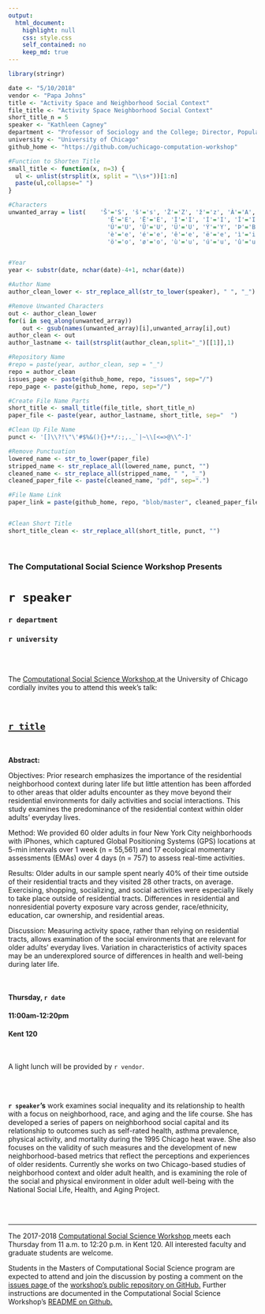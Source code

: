 ```yaml
---
output:
  html_document:
    highlight: null
    css: style.css
    self_contained: no
    keep_md: true
---
```


```r
library(stringr)

date <- "5/10/2018"
vendor <- "Papa Johns"
title <- "Activity Space and Neighborhood Social Context"
file_title <- "Activity Space Neighborhood Social Context"
short_title_n = 5
speaker <- "Kathleen Cagney"
department <- "Professor of Sociology and the College; Director, Population Research Center; Deputy Dean, Division of the Social Sciences"
university <- "University of Chicago"
github_home <- "https://github.com/uchicago-computation-workshop"


```

```r
#Function to Shorten Title
small_title <- function(x, n=3) {
  ul <- unlist(strsplit(x, split = "\\s+"))[1:n]
  paste(ul,collapse=" ")
}

#Characters
unwanted_array = list(    'Š'='S', 'š'='s', 'Ž'='Z', 'ž'='z', 'À'='A', 'Á'='A', 'Â'='A', 'Ã'='A', 'Ä'='A', 'Å'='A', 'Æ'='A', 'Ç'='C', 'È'='E', 'É'='E',
                            'Ê'='E', 'Ë'='E', 'Ì'='I', 'Í'='I', 'Î'='I', 'Ï'='I', 'Ñ'='N', 'Ò'='O', 'Ó'='O', 'Ô'='O', 'Õ'='O', 'Ö'='O', 'Ø'='O', 'Ù'='U',
                            'Ú'='U', 'Û'='U', 'Ü'='U', 'Ý'='Y', 'Þ'='B', 'ß'='Ss', 'à'='a', 'á'='a', 'â'='a', 'ã'='a', 'ä'='a', 'å'='a', 'æ'='a', 'ç'='c',
                            'è'='e', 'é'='e', 'ê'='e', 'ë'='e', 'ì'='i', 'í'='i', 'î'='i', 'ï'='i', 'ð'='o', 'ñ'='n', 'ò'='o', 'ó'='o', 'ô'='o', 'õ'='o',
                            'ö'='o', 'ø'='o', 'ù'='u', 'ú'='u', 'û'='u', 'ý'='y', 'ý'='y', 'þ'='b', 'ÿ'='y' )


#Year
year <- substr(date, nchar(date)-4+1, nchar(date))

#Author Name
author_clean_lower <- str_replace_all(str_to_lower(speaker), " ", "_")

#Remove Unwanted Characters
out <- author_clean_lower
for(i in seq_along(unwanted_array))
    out <- gsub(names(unwanted_array)[i],unwanted_array[i],out)
author_clean <- out
author_lastname <- tail(strsplit(author_clean,split="_")[[1]],1)

#Repository Name
#repo = paste(year, author_clean, sep = "_")
repo = author_clean
issues_page <- paste(github_home, repo, "issues", sep="/")
repo_page <- paste(github_home, repo, sep="/")

#Create File Name Parts
short_title <- small_title(file_title, short_title_n)
paper_file <- paste(year, author_lastname, short_title, sep="  ")

#Clean Up File Name
punct <- '[]\\?!\"\'#$%&(){}+*/:;,._`|~\\[<=>@\\^-]'

#Remove Punctuation
lowered_name <- str_to_lower(paper_file)
stripped_name <- str_replace_all(lowered_name, punct, "")
cleaned_name <- str_replace_all(stripped_name, " ", "_")
cleaned_paper_file <- paste(cleaned_name, "pdf", sep=".")

#File Name Link
paper_link = paste(github_home, repo, "blob/master", cleaned_paper_file, sep="/"  )


#Clean Short Title
short_title_clean <- str_replace_all(short_title, punct, "")

```

<br>

<h3 class=pfblock-header> The Computational Social Science Workshop Presents </h3>

<h1 class=pfblock-header3> `r speaker` </h1>
<h3 class=pfblock-header3> `r department` </h3>
<h3 class=pfblock-header3> `r university` </h3>

<br><br>



<p class=pfblock-header3>The <a href="https://macss.uchicago.edu/content/computation-workshop"> Computational Social Science Workshop </a> at the University of Chicago cordially invites you to attend this week's talk:</p>

<br>

<div class=pfblock-header3>
<h2 class=pfblock-header>
  <a href="https://github.com/uchicago-computation-workshop/kathleen_cagney/blob/master/2018__cagney_et_al__activity_space_pt1_2017.pdf" >`r title`</a>
</h2>

<br>
</div>

<p class=footertext2>

**Abstract:** 

Objectives: Prior research emphasizes the importance of the residential neighborhood context during later life but little attention has been afforded to other areas that older adults encounter as they move beyond their residential environments for daily activities and social interactions. This study examines the predominance of the residential context within older adults’ everyday lives.

Method: We provided 60 older adults in four New York City neighborhoods with iPhones, which captured Global Positioning Systems (GPS) locations at 5-min intervals over 1 week (n = 55,561) and 17 ecological momentary assessments (EMAs) over 4 days (n = 757) to assess real-time activities.

Results: Older adults in our sample spent nearly 40% of their time outside of their residential tracts and they visited 28 other tracts, on average. Exercising, shopping, socializing, and social activities were especially likely to take place outside of residential tracts. Differences in residential and nonresidential poverty exposure vary across gender, race/ethnicity, education, car ownership, and residential areas.

Discussion: Measuring activity space, rather than relying on residential tracts, allows examination of the social environments that are relevant for older adults’ everyday lives. Variation in characteristics of activity spaces may be an underexplored source of differences in health and well-being during later life.
</p>

<br>

<h4 class=pfblock-header3> Thursday, `r date` </h4>
<h4 class=pfblock-header3> 11:00am-12:20pm </h4>
<h4 class=pfblock-header3> Kent 120 </h4>

<br>

<p class=pfblock-header3>A light lunch will be provided by `r vendor`.</p>

<br><br>

<p class=footertext2>

**`r speaker`'s** work examines social inequality and its relationship to health with a focus on neighborhood, race, and aging and the life course.  She has developed a series of papers on neighborhood social capital and its relationship to outcomes such as self-rated health, asthma prevalence, physical activity, and mortality during the 1995 Chicago heat wave.  She also focuses on the validity of such measures and the development of new neighborhood-based metrics that reflect the perceptions and experiences of older residents.  Currently she works on two Chicago-based studies of neighborhood context and older adult health, and is examining the role of the social and physical environment in older adult well-being with the National Social Life, Health, and Aging Project.
</p>




<br><br>

---

<p class=footertext> The 2017-2018 <a href="https://macss.uchicago.edu/content/computation-workshop"> Computational Social Science Workshop </a> meets each Thursday from 11 a.m. to 12:20 p.m. in Kent 120. All interested faculty and graduate students are welcome.</p>

<p class=footertext>Students in the Masters of Computational Social Science program are expected to attend and join the discussion by posting a comment on the <a href="`r issues_page`"> issues page </a> of the <a href="`r repo_page`"> workshop's public repository on GitHub.</a> Further instructions are documented in the Computational Social Science Workshop's <a href="https://github.com/uchicago-computation-workshop/README"> README on Github.</a></p>
